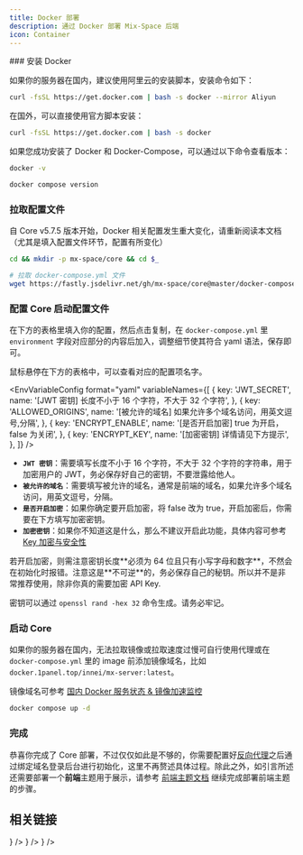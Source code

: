 ```yaml
---
title: Docker 部署
description: 通过 Docker 部署 Mix-Space 后端
icon: Container
---
```



<Steps>

<Step>
### 安装 Docker

如果你的服务器在国内，建议使用阿里云的安装脚本，安装命令如下：

```bash
curl -fsSL https://get.docker.com | bash -s docker --mirror Aliyun
```

在国外，可以直接使用官方脚本安装：

```bash
curl -fsSL https://get.docker.com | bash -s docker
```

如果您成功安装了 Docker 和 Docker-Compose，可以通过以下命令查看版本：

```bash
docker -v

docker compose version
```

</Step>

<Step>

### 拉取配置文件

<Callout type="warn">
自 Core v5.7.5 版本开始，Docker 相关配置发生重大变化，请重新阅读本文档（尤其是填入配置文件环节，配置有所变化）
</Callout>

```bash
cd && mkdir -p mx-space/core && cd $_

# 拉取 docker-compose.yml 文件
wget https://fastly.jsdelivr.net/gh/mx-space/core@master/docker-compose.yml
```

</Step>

<Step>

### 配置 Core 启动配置文件

在下方的表格里填入你的配置，然后点击复制，在 `docker-compose.yml` 里 `environment` 字段对应部分的内容后加入，调整细节使其符合 yaml 语法，保存即可。

<Callout type="info">
鼠标悬停在下方的表格中，可以查看对应的配置项名字。
</Callout>

<EnvVariableConfig
  format="yaml"
  variableNames={[
    {
      key: 'JWT_SECRET',
      name: '[JWT 密钥] 长度不小于 16 个字符，不大于 32 个字符',
    },
    {
      key: 'ALLOWED_ORIGINS',
      name: '[被允许的域名] 如果允许多个域名访问，用英文逗号,分隔',
    },
    {
      key: 'ENCRYPT_ENABLE',
      name: '[是否开启加密] true 为开启，false 为关闭',
    },
    {
      key: 'ENCRYPT_KEY',
      name: '[加密密钥] 详情请见下方提示',
    },
  ]}
/>

- **`JWT 密钥`**：需要填写长度不小于 16 个字符，不大于 32 个字符的字符串，用于加密用户的 JWT，务必保存好自己的密钥，不要泄露给他人。
- **`被允许的域名`**：需要填写被允许的域名，通常是前端的域名，如果允许多个域名访问，用英文逗号，分隔。
- **`是否开启加密`**：如果你确定要开启加密，将 false 改为 true，开启加密后，你需要在下方填写加密密钥。
- **`加密密钥`**：如果你不知道这是什么，那么不建议开启此功能，具体内容可参考 [Key 加密与安全性](https://mx-space.js.org/docs/usage/security.html)

<Callout type="warn">
  若开启加密，则需注意密钥长度**必须为 64 位且只有小写字母和数字**，不然会在初始化时报错。注意这是**不可逆**的，务必保存自己的秘钥。所以并不是非常推荐使用，除非你真的需要加密
  API Key.

密钥可以通过 `openssl rand -hex 32` 命令生成。请务必牢记。

</Callout>

</Step>

<Step>

### 启动 Core

<Callout type="warn">

如果你的服务器在国内，无法拉取镜像或拉取速度过慢可自行使用代理或在 `docker-compose.yml` 里的 image 前添加镜像域名，比如 `docker.1panel.top/innei/mx-server:latest`。

镜像域名可参考 [国内 Docker 服务状态 & 镜像加速监控](https://status.1panel.top/status/docker)
</Callout>

```bash
docker compose up -d
```

</Step>

<Step>

### 完成

恭喜你完成了 Core 部署，不过仅仅如此是不够的，你需要配置好[反向代理](/docs/core/extra#反向代理)之后通过绑定域名登录后台进行初始化，这里不再赘述具体过程。除此之外，如引言所述还需要部署一个**前端**主题用于展示，请参考 [前端主题文档](https://mx-space.js.org/docs/themes) 继续完成部署前端主题的步骤。

</Step>
</Steps>

## 相关链接

<Cards>
  <Card
    arrow="true"
    title="反向代理配置"
    href="/docs/core/extra#反向代理"
    icon={<ExternalLink />}
  />
  <Card
    arrow="true"
    title="前端主题部署"
    href="/docs/themes"
    icon={<ExternalLink />}
  />
  <Card 
    arrow="true" 
    title="使用指南" 
    href="/docs/usage" 
    icon={<ArrowUpCircle />} 
  />
</Cards>
